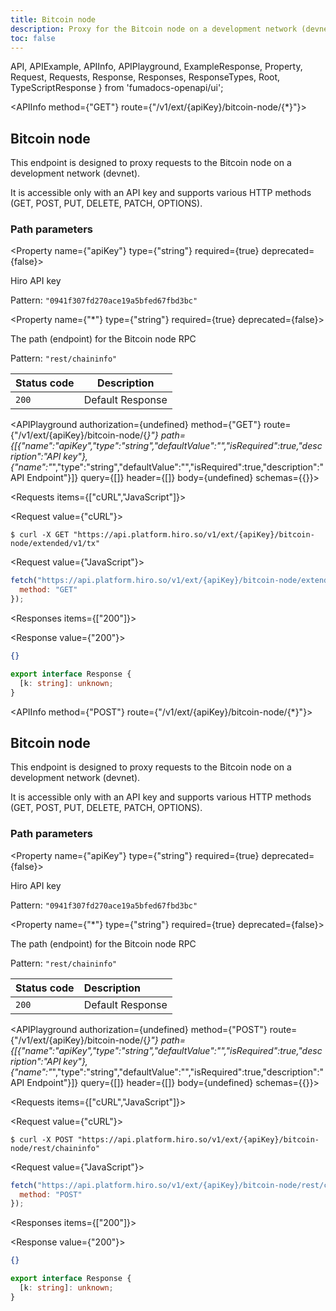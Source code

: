 ```yaml
---
title: Bitcoin node
description: Proxy for the Bitcoin node on a development network (devnet).
toc: false
---
```


  API,
  APIExample,
  APIInfo,
  APIPlayground,
  ExampleResponse,
  Property,
  Request,
  Requests,
  Response,
  Responses,
  ResponseTypes,
  Root,
  TypeScriptResponse
} from 'fumadocs-openapi/ui';

<Root baseUrl="https://api.platform.hiro.so">

<API>

<APIInfo method={"GET"} route={"/v1/ext/{apiKey}/bitcoin-node/{*}"}>

## Bitcoin node

This endpoint is designed to proxy requests to the Bitcoin node on a development network (devnet).

It is accessible only with an API key and supports various HTTP methods (GET, POST, PUT, DELETE, PATCH, OPTIONS).

### Path parameters

<Property name={"apiKey"} type={"string"} required={true} deprecated={false}>

Hiro API key

<span>Pattern: `"0941f307fd270ace19a5bfed67fbd3bc"`</span>

</Property>

<Property name={"*"} type={"string"} required={true} deprecated={false}>

The path (endpoint) for the Bitcoin node RPC

<span>Pattern: `"rest/chaininfo"`</span>

</Property>

| Status code | Description |
| ----------- | ----------- |
| `200` | Default Response |

<APIPlayground authorization={undefined} method={"GET"} route={"/v1/ext/{apiKey}/bitcoin-node/{*}"} path={[{"name":"apiKey","type":"string","defaultValue":"","isRequired":true,"description":"API key"},{"name":"*","type":"string","defaultValue":"","isRequired":true,"description":"API Endpoint"}]} query={[]} header={[]} body={undefined} schemas={{}}>

</APIPlayground>

</APIInfo>

<APIExample>

<Requests items={["cURL","JavaScript"]}>

<Request value={"cURL"}>

```terminal
$ curl -X GET "https://api.platform.hiro.so/v1/ext/{apiKey}/bitcoin-node/extended/v1/tx"
```

</Request>

<Request value={"JavaScript"}>

```js
fetch("https://api.platform.hiro.so/v1/ext/{apiKey}/bitcoin-node/extended/v1/tx", {
  method: "GET"
});
```

</Request>

</Requests>

<Responses items={["200"]}>

<Response value={"200"}>

<ResponseTypes>

<ExampleResponse>

```json
{}
```

</ExampleResponse>

<TypeScriptResponse>

```ts
export interface Response {
  [k: string]: unknown;
}
```

</TypeScriptResponse>

</ResponseTypes>

</Response>

</Responses>

</APIExample>

</API>

<API>

<APIInfo method={"POST"} route={"/v1/ext/{apiKey}/bitcoin-node/{*}"}>

## Bitcoin node

This endpoint is designed to proxy requests to the Bitcoin node on a development network (devnet).

It is accessible only with an API key and supports various HTTP methods (GET, POST, PUT, DELETE, PATCH, OPTIONS).

### Path parameters

<Property name={"apiKey"} type={"string"} required={true} deprecated={false}>

Hiro API key

<span>Pattern: `"0941f307fd270ace19a5bfed67fbd3bc"`</span>

</Property>

<Property name={"*"} type={"string"} required={true} deprecated={false}>

The path (endpoint) for the Bitcoin node RPC

<span>Pattern: `"rest/chaininfo"`</span>

</Property>

| Status code | Description |
| :----------- | :----------- |
| `200` | Default Response |

<APIPlayground authorization={undefined} method={"POST"} route={"/v1/ext/{apiKey}/bitcoin-node/{*}"} path={[{"name":"apiKey","type":"string","defaultValue":"","isRequired":true,"description":"API key"},{"name":"*","type":"string","defaultValue":"","isRequired":true,"description":"API Endpoint"}]} query={[]} header={[]} body={undefined} schemas={{}}>

</APIPlayground>

</APIInfo>

<APIExample>

<Requests items={["cURL","JavaScript"]}>

<Request value={"cURL"}>

```terminal
$ curl -X POST "https://api.platform.hiro.so/v1/ext/{apiKey}/bitcoin-node/rest/chaininfo"
```

</Request>

<Request value={"JavaScript"}>

```js
fetch("https://api.platform.hiro.so/v1/ext/{apiKey}/bitcoin-node/rest/chaininfo", {
  method: "POST"
});
```

</Request>

</Requests>

<Responses items={["200"]}>

<Response value={"200"}>

<ResponseTypes>

<ExampleResponse>

```json
{}
```

</ExampleResponse>

<TypeScriptResponse>

```ts
export interface Response {
  [k: string]: unknown;
}
```

</TypeScriptResponse>

</ResponseTypes>

</Response>

</Responses>

</APIExample>

</API>

</Root>
